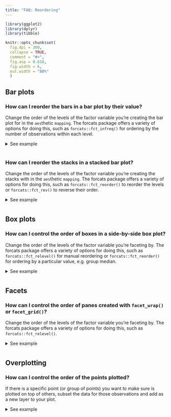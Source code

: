 ```yaml
---
title: "FAQ: Reordering"
---
```


```{=html}
<style>
  .content h3 {
    margin-top: -30px !important;
  }
  
  details {
    margin-bottom: 40px;
  }
</style>
```
```r
library(ggplot2)
library(dplyr)
library(tibble)

knitr::opts_chunk$set(
  fig.dpi = 300, 
  collapse = TRUE, 
  comment = "#>",
  fig.asp = 0.618,
  fig.width = 6,
  out.width = "80%"
  )
```

## Bar plots

### How can I reorder the bars in a bar plot by their value?

Change the order of the levels of the factor variable you're creating the bar plot for in the `aes`thetic `mapping`.
The forcats package offers a variety of options for doing this, such as `forcats::fct_infreq()` for ordering by the number of observations within each level.

<details>

<summary>See example</summary>

The following bar plot shows the number of cars that fall into each `class` category.
Classes are ordered alphabetically.
You might prefer them to be ordered by the number of cars in each class.

```r
#| fig.alt: "A horizontal bar plot showing counts on the x-axis and seven
#|  types of cars on the y-axis. From bottom to top, the car types are in
#|  alphabetical order."
ggplot(mpg, aes(y = class)) +
  geom_bar()
```

To do this, you can use `forcats::fct_infreq()`.

```r
#| fig.alt: "A horizontal bar plot showing counts on the x-axis and seven
#|  types of cars on the y-axis. From top to bottom, the car types are ordered
#|  by increasing number of cars."
ggplot(mpg, aes(y = forcats::fct_infreq(class))) +
  geom_bar()
```

If you'd like to plot the highest value first, you can also reverse the order with `forcats::fct_rev()`. You might also want to simplify the axis label.

```r
#| fig.alt: "A horizontal bar plot showing counts on the x-axis and seven
#|  types of cars on the y-axis. From top to bottom, the car types are ordered
#|  in decreasing number of cars."
ggplot(mpg, aes(y = forcats::fct_rev(forcats::fct_infreq(class)))) +
  geom_bar() +
  labs(y = "class")
```

</details>

### How can I reorder the stacks in a stacked bar plot?

Change the order of the levels of the factor variable you're creating the stacks with in the `aes`thetic `mapping`.
The forcats package offers a variety of options for doing this, such as `forcats::fct_reorder()` to reorder the levels or `forcats::fct_rev()` to reverse their order.

<details>

<summary>See example</summary>

Suppose you have the following stacked bar plot of `clarity` of `diamonds` by their `cut`.

```r
#| fig.alt: "A stacked bar plot showing counts on the y-axis and five cut 
#|  qualities of diamonds on the x-axis. Within every stacked bar, the fill 
#|  colour indicates an ordinal clarity of the diamond. The worst clarity has
#|  the darkest colour and the best quality has the lightest colour. The best
#|  clarity is the bar on the bottom."
ggplot(diamonds, aes(x = cut, fill = clarity)) +
  geom_bar()
```

You can reverse the order `clarity` levels are displayed in the bars with `forcats::fct_rev()`.
This will also change the order they're presented in the legend so the two orders match.

```r
#| fig.alt: "A stacked bar plot showing counts on the y-axis and five cut 
#|  qualities of diamonds on the x-axis. Within every stacked bar, the fill 
#|  colour indicates an ordinal clarity of the diamond. The worst clarity has
#|  the lightest colour and the best quality has the darkest colour. The worst
#|  clarity is the bar on the bottom."
ggplot(diamonds, aes(x = cut, fill = forcats::fct_rev(clarity))) +
  geom_bar() +
  labs(fill = "clarity")
```

</details>

## Box plots

### How can I control the order of boxes in a side-by-side box plot?

Change the order of the levels of the factor variable you're faceting by.
The forcats package offers a variety of options for doing this, such as `forcats::fct_relevel()` for manual reordering or `forcats::fct_reorder()` for ordering by a particular value, e.g. group median.

<details>

<summary>See example</summary>

The order of the boxes is determined by the order of the levels of the variable you're grouping by.
If the faceting variable is character, this order is alphabetical by default.

```r
#| fig.alt: "A boxplot showing the highway miles per gallon on the y-axis for
#|  seven types of car on the x-axis. The car types on the x-axis are in 
#|  alphabetical order."
ggplot(mpg, aes(x = class, y = hwy)) +
  geom_boxplot()
```

Suppose you'd like the boxes to be ordered in ascending order of their medians.
You can do this in a data transformation step prior to plotting (e.g. with `dplyr::mutate()`) or you can do it directly in the plotting code as shown below.
You might then want to customize the x-axis label as well.

```r
#| fig.alt: "A boxplot showing the highway miles per gallon on the y-axis for
#|  seven types of car on the x-axis. The car types on the x-axis sorted from
#|  left to right by increasing medians."
ggplot(mpg, aes(x = forcats::fct_reorder(class, hwy, .fun = median), y = hwy)) +
  geom_boxplot() +
  labs(x = "class")
```

</details>

## Facets

### How can I control the order of panes created with `facet_wrap()` or `facet_grid()`?

Change the order of the levels of the factor variable you're faceting by.
The forcats package offers a variety of options for doing this, such as `forcats::fct_relevel()`.

<details>

<summary>See example</summary>

The order of the panes is determined by the order of the levels of the variable you're faceting by.
If the faceting variable is character, this order is alphabetical by default.

```r
#| fig.alt: "A scatter plot showing the engine displacement on the x-axis and
#|  highway miles per gallon on the y-axis of 234 cars. The plot has three 
#|  panels in a 1-row, 3-column layout for three types of drive train. The drive
#|  trains are ordered alphabetically in the horizontal direction."
ggplot(mpg, aes(x = displ, y = hwy)) +
  geom_point() +
  facet_wrap(~drv)
```

Suppose you'd like the panes to be in the order `"r"`, `"f"` , `"4"`.
You can use `forcats::fct_relevel()` to reorder the levels of `drv`.
You can do this in a data transformation step prior to plotting (e.g. with `dplyr::mutate()`) or you can do it directly in the plotting code as shown below.

```r
#| fig.alt: "A scatter plot showing the engine displacement on the x-axis and
#|  highway miles per gallon on the y-axis of 234 cars. The plot has three 
#|  panels in a 1-row, 3-column layout for three types of drive train. The drive
#|  trains are in the order 'r', 'f' and '4' from left to right."
ggplot(mpg, aes(x = displ, y = hwy)) +
  geom_point() +
  facet_wrap(~forcats::fct_relevel(drv, "r", "f", "4"))
```

</details>

## Overplotting

### How can I control the order of the points plotted?

If there is a specific point (or group of points) you want to make sure is plotted on top of others, subset the data for those observations and add as a new layer to your plot.

<details>

<summary>See example</summary>

Suppose you have the following data frame.

```r
df <- tibble::tribble(
  ~id, ~x,   ~y, ~shape,            ~fill,
  1,   0.01, 0,  "circle filled",   "blue",
  2,   1,    0,  "square filled",   "red",
  3,   0.99, 0,  "asterisk",        "black",
  4,   0,    0,  "triangle filled", "yellow"
)
```

By default, this is how a scatterplot of these looks.
Note that the blue circle is partially covered by the yellow triangle since that observation comes later in the dataset.
Similarly the black asterisk appears on top of the red square.

```r
#| fig.alt: "A scatter plot showing four points at the same y-positions but at 
#|  four x-positions, of which two are very distinct. Every point has a distinct 
#|  shape and colour. A yellow triangle is plotted on top of a blue circle. 
#|  A black asterisk is plotted on top of a red square."
ggplot(df, aes(x = x, y = y, fill = fill, shape = shape)) +
  geom_point(size = 8) +
  scale_shape_identity() +
  scale_fill_identity()
```

Suppose you arranged your data in ascending order of the x-coordinates and plotted again.
Now the blue circle is over the yellow triangle since 0.01 comes after 0 and similarly the red square is over the black asterisk since 1 comes after 0.99.

```r
#| fig.alt: "A scatter plot showing four points at the same y-positions but at 
#|  four x-positions, of which two are very distinct. Every point has a distinct 
#|  shape and colour. A blue circle is plotted on top of a yellow triangle. A 
#|  red square is plotted on top of a black asterisk."
df_arranged <- df %>% dplyr::arrange(x)

df_arranged %>%
  ggplot(aes(x = x, y = y, fill = fill, shape = shape)) +
  geom_point(size = 8) +
  scale_shape_identity() +
  scale_fill_identity()
```

If you wanted to make sure that the observation identified with an asterisk is always plotted on top, regardless of how the data are arranged in the data frame, you can create an additional layer for that observation.

```r
#| fig.alt:
#| - "A scatter plot showing four points at the same y-positions but at four 
#|  x-positions, of which two are very distinct. Every point has a distinct shape
#|  and colour. A yellow triangle is plotted on top of a blue circle. A black 
#|  asterisk is plotted on top of a red square."
#| - "A scatter plot showing four points at the same y-positions but at four 
#|  x-positions, of which two are very distinct. Every point has a distinct shape
#|  and colour. A blue circle is plotted on top of a yellow triangle. A black 
#|  asterisk is plotted on top of a red square."

ggplot(mapping = aes(x = x, y = y, fill = fill, shape = shape)) +
  geom_point(data = df %>% filter(shape != "asterisk"), size = 8) +
  geom_point(data = df %>% filter(shape == "asterisk"), size = 8) +
  scale_shape_identity() +
  scale_fill_identity()

ggplot(mapping = aes(x = x, y = y, fill = fill, shape = shape)) +
  geom_point(data = df_arranged %>% filter(shape != "asterisk"), size = 8) +
  geom_point(data = df_arranged %>% filter(shape == "asterisk"), size = 8) +
  scale_shape_identity() +
  scale_fill_identity()
```

</details>
